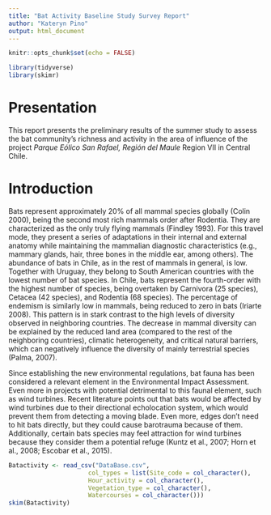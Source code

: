 ```yaml
---
title: "Bat Activity Baseline Study Survey Report"
author: "Kateryn Pino"
output: html_document
---
```


```r
knitr::opts_chunk$set(echo = FALSE)
```

```r

library(tidyverse)
library(skimr)

```


# Presentation

This report presents the preliminary results of the summer study to assess the bat community's richness and activity in the area of influence of the project *Parque Eólico San Rafael, Región del Maule* Region VII in Central Chile.


# Introduction

Bats represent approximately 20% of all mammal species globally (Colin 2000), being the second most rich mammals order after Rodentia. They are characterized as the only truly flying mammals (Findley 1993). For this travel mode, they present a series of adaptations in their internal and external anatomy while maintaining the mammalian diagnostic characteristics (e.g., mammary glands, hair, three bones in the middle ear, among others). The abundance of bats in Chile, as in the rest of mammals in general, is low. Together with Uruguay, they belong to South American countries with the lowest number of bat species. In Chile, bats represent the fourth-order with the highest number of species, being overtaken by Carnivora (25 species), Cetacea (42 species), and Rodentia (68 species).  The percentage of endemism is similarly low in mammals, being reduced to zero in bats (Iriarte 2008). This pattern is in stark contrast to the high levels of diversity observed in neighboring countries. The decrease in mammal diversity can be explained by the reduced land area (compared to the rest of the neighboring countries), climatic heterogeneity, and critical natural barriers, which can negatively influence the diversity of mainly terrestrial species (Palma, 2007).

Since establishing the new environmental regulations, bat fauna has been considered a relevant element in the Environmental Impact Assessment. Even more in projects with potential detrimental to this faunal element, such as wind turbines. Recent literature points out that bats would be affected by wind turbines due to their directional echolocation system, which would prevent them from detecting a moving blade. Even more, edges don't need to hit bats directly, but they could cause barotrauma because of them. Additionally, certain bats species may feel attraction for wind turbines because they consider them a potential refuge (Kuntz et al., 2007; Horn et al., 2008; Escobar et al., 2015).




```r
Batactivity <- read_csv("DataBase.csv",
                      col_types = list(Site_code = col_character(),
                      Hour_activity = col_character(),
                      Vegetation_type = col_character(),
                      Watercourses = col_character()))
skim(Batactivity)

```


